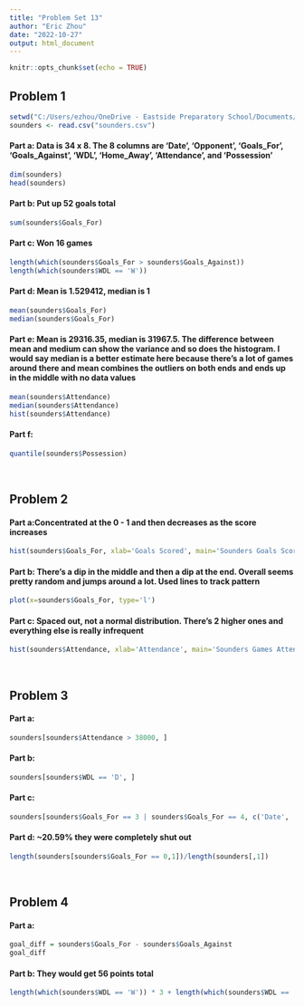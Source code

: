 ---
title: "Problem Set 13"
author: "Eric Zhou"
date: "2022-10-27"
output: html_document
---

```{r setup, include=FALSE}
knitr::opts_chunk$set(echo = TRUE)
```

## **Problem 1**
```{r}
setwd("C:/Users/ezhou/OneDrive - Eastside Preparatory School/Documents/Eric/2022 - 2023/1 Fall/D Stats")
sounders <- read.csv("sounders.csv")
```

#### **Part a**: Data is 34 x 8.  The 8 columns are 'Date', 'Opponent', 'Goals_For', 'Goals_Against', 'WDL', 'Home_Away', 'Attendance', and 'Possession'
```{r}
dim(sounders)
head(sounders)
```

#### **Part b**: Put up 52 goals total
```{r}
sum(sounders$Goals_For)
```

#### **Part c**: Won 16 games
```{r}
length(which(sounders$Goals_For > sounders$Goals_Against))
length(which(sounders$WDL == 'W'))
```

#### **Part d**: Mean is 1.529412, median is 1
```{r}
mean(sounders$Goals_For)
median(sounders$Goals_For)
```

#### **Part e**: Mean is 29316.35, median is 31967.5. The difference between mean and medium can show the variance and so does the histogram. I would say median is a better estimate here because there's a lot of games around there and mean combines the outliers on both ends and ends up in the middle with no data values
```{r}
mean(sounders$Attendance)
median(sounders$Attendance)
hist(sounders$Attendance)
```

#### **Part f**: 
```{r}
quantile(sounders$Possession)
```

<br>

## **Problem 2**
#### **Part a**:Concentrated at the 0 - 1 and then decreases as the score increases
```{r}
hist(sounders$Goals_For, xlab='Goals Scored', main='Sounders Goals Scored', breaks=3)
```

#### **Part b**: There's a dip in the middle and then a dip at the end. Overall seems pretty random and jumps around a lot. Used lines to track pattern
```{r}
plot(x=sounders$Goals_For, type='l')
```

#### **Part c**: Spaced out, not a normal distribution. There's 2 higher ones and everything else is really infrequent
```{r}
hist(sounders$Attendance, xlab='Attendance', main='Sounders Games Attendance', breaks=10)
```

<br>

## **Problem 3**
#### **Part a**: 
```{r}
sounders[sounders$Attendance > 38000, ]
```

#### **Part b**: 
```{r}
sounders[sounders$WDL == 'D', ]
```

#### **Part c**: 
```{r}
sounders[sounders$Goals_For == 3 | sounders$Goals_For == 4, c('Date', 'Opponent')]
```

#### **Part d**: ~20.59% they were completely shut out
```{r}
length(sounders[sounders$Goals_For == 0,1])/length(sounders[,1])
```

<br>

## **Problem 4**
#### **Part a**: 
```{r}
goal_diff = sounders$Goals_For - sounders$Goals_Against
goal_diff
```

#### **Part b**: They would get 56 points total
```{r}
length(which(sounders$WDL == 'W')) * 3 + length(which(sounders$WDL == 'D'))
```

